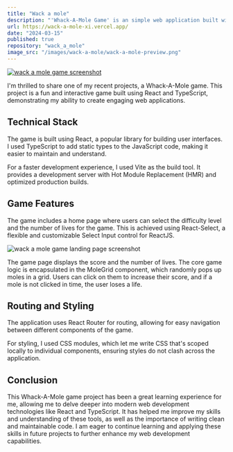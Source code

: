 ```yaml
---
title: "Wack a mole"
description: "'Whack-A-Mole Game' is an simple web application built with React and TypeScript. It features a dynamic gameplay where users can select difficulty levels and lives, and aim to score by clicking on randomly appearing moles. The project demonstrates proficiency in modern web development technologies and clean coding practices."
url: https://wack-a-mole-xi.vercel.app/
date: "2024-03-15"
published: true
repository: "wack_a_mole"
image_src: "/images/wack-a-mole/wack-a-mole-preview.png"
---
```


[![wack a mole game screenshot](/images/wack-a-mole/wack-a-mole-preview.png)](https://https://wack-a-mole-xi.vercel.app/)

I'm thrilled to share one of my recent projects, a Whack-A-Mole game. This project is a fun and interactive game built using React and TypeScript, demonstrating my ability to create engaging web applications.

## Technical Stack

The game is built using React, a popular library for building user interfaces. I used TypeScript to add static types to the JavaScript code, making it easier to maintain and understand.

For a faster development experience, I used Vite as the build tool. It provides a development server with Hot Module Replacement (HMR) and optimized production builds.

## Game Features

The game includes a home page where users can select the difficulty level and the number of lives for the game. This is achieved using React-Select, a flexible and customizable Select Input control for ReactJS.

![wack a mole game landing page screenshot](/images/wack-a-mole/wack-a-mole-landing-page.png)

The game page displays the score and the number of lives. The core game logic is encapsulated in the MoleGrid component, which randomly pops up moles in a grid. Users can click on them to increase their score, and if a mole is not clicked in time, the user loses a life.

## Routing and Styling

The application uses React Router for routing, allowing for easy navigation between different components of the game.

For styling, I used CSS modules, which let me write CSS that's scoped locally to individual components, ensuring styles do not clash across the application.

## Conclusion

This Whack-A-Mole game project has been a great learning experience for me, allowing me to delve deeper into modern web development technologies like React and TypeScript. It has helped me improve my skills and understanding of these tools, as well as the importance of writing clean and maintainable code. I am eager to continue learning and applying these skills in future projects to further enhance my web development capabilities.